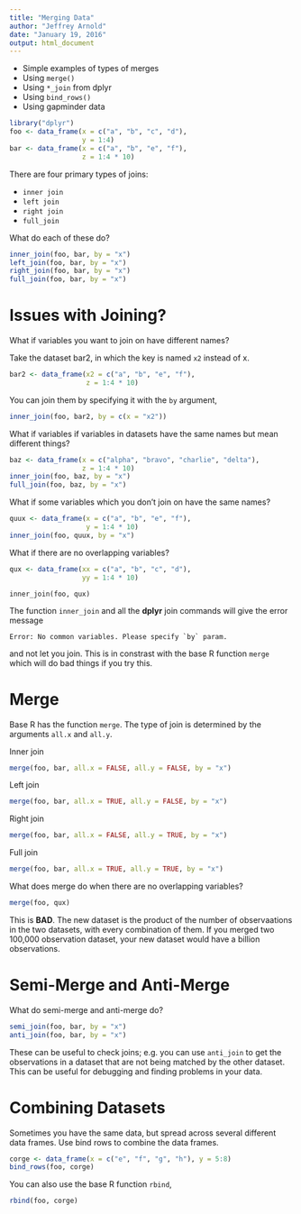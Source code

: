 ```yaml
---
title: "Merging Data"
author: "Jeffrey Arnold"
date: "January 19, 2016"
output: html_document
---
```


- Simple examples of types of merges
- Using `merge()`
- Using `*_join` from dplyr
- Using `bind_rows()`
- Using gapminder data

```r
library("dplyr")
foo <- data_frame(x = c("a", "b", "c", "d"),
                  y = 1:4)
bar <- data_frame(x = c("a", "b", "e", "f"),
                  z = 1:4 * 10)
```

There are four primary types of joins:

- `inner join`
- `left join`
- `right join`
- `full_join`

What do each of these do?
```r
inner_join(foo, bar, by = "x")
left_join(foo, bar, by = "x")
right_join(foo, bar, by = "x")
full_join(foo, bar, by = "x")
```




# Issues with Joining?

What if variables you want to join on have different names?

Take the dataset bar2, in which the key is named `x2` instead of x.
```r
bar2 <- data_frame(x2 = c("a", "b", "e", "f"),
                   z = 1:4 * 10)
```
You can join them by specifying it with the `by` argument,
```r
inner_join(foo, bar2, by = c(x = "x2"))
```

What if variables if variables in datasets have the same names but mean different things?

```r
baz <- data_frame(x = c("alpha", "bravo", "charlie", "delta"),
                  z = 1:4 * 10)
inner_join(foo, baz, by = "x")
full_join(foo, baz, by = "x")
```

What if some variables which you don't join on have the same names?

```r
quux <- data_frame(x = c("a", "b", "e", "f"),
                   y = 1:4 * 10)
inner_join(foo, quux, by = "x")
```

What if there are no overlapping variables? 

```r
qux <- data_frame(xx = c("a", "b", "c", "d"),
                  yy = 1:4 * 10)
```

```
inner_join(foo, qux)
```
The function `inner_join` and all the **dplyr** join commands will give the error message
```
Error: No common variables. Please specify `by` param.
```
and not let you join. This is in constrast with the base R function `merge` which will do bad things if you try this.


# Merge

Base R has the function `merge`. The type of join is determined by the arguments `all.x` and `all.y`.

Inner join
```r
merge(foo, bar, all.x = FALSE, all.y = FALSE, by = "x")
```
Left join
```r
merge(foo, bar, all.x = TRUE, all.y = FALSE, by = "x")
```
Right join
```r
merge(foo, bar, all.x = FALSE, all.y = TRUE, by = "x")
```
Full join
```r
merge(foo, bar, all.x = TRUE, all.y = TRUE, by = "x")
```

What does merge do when there are no overlapping variables? 
```r
merge(foo, qux)
```
This is **BAD**. The new dataset is the product of the number of observaations in the two datasets, with every combination of them. If you merged two 100,000 observation dataset, your new dataset would have a billion observations.

# Semi-Merge and Anti-Merge

What do semi-merge and anti-merge do?
```r
semi_join(foo, bar, by = "x")
anti_join(foo, bar, by = "x")
```

These can be useful to check joins; e.g. you can use `anti_join` to get the observations
in a dataset that are not being matched by the other dataset. This can be useful for 
debugging and finding problems in your data.

# Combining Datasets

Sometimes you have the same data, but spread across several different data frames.
Use bind rows to combine the data frames.

```r
corge <- data_frame(x = c("e", "f", "g", "h"), y = 5:8)
bind_rows(foo, corge)
```

You can also use the base R function `rbind`,
```r
rbind(foo, corge)
```

